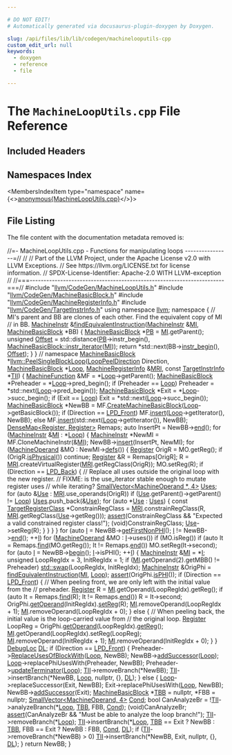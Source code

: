 ```yaml
---

# DO NOT EDIT!
# Automatically generated via docusaurus-plugin-doxygen by Doxygen.

slug: /api/files/lib/lib/codegen/machinelooputils-cpp
custom_edit_url: null
keywords:
  - doxygen
  - reference
  - file

---
```





# The `MachineLoopUtils.cpp` File Reference

<DoxygenPage pluginConfig={pluginConfig}>



## Included Headers

<IncludesList>
<IncludesListItem
  filePath="llvm/CodeGen/MachineLoopUtils.h"
  permalink="/docs/api/files/include/include/llvm/include/llvm/codegen/machinelooputils-h"
  isLocal="true" />
<IncludesListItem
  filePath="llvm/CodeGen/MachineBasicBlock.h"
  permalink="/docs/api/files/include/include/llvm/include/llvm/codegen/machinebasicblock-h"
  isLocal="true" />
<IncludesListItem
  filePath="llvm/CodeGen/MachineRegisterInfo.h"
  permalink="/docs/api/files/include/include/llvm/include/llvm/codegen/machineregisterinfo-h"
  isLocal="true" />
<IncludesListItem
  filePath="llvm/CodeGen/TargetInstrInfo.h"
  permalink="/docs/api/files/include/include/llvm/include/llvm/codegen/targetinstrinfo-h"
  isLocal="true" />
</IncludesList>

## Namespaces Index

<MembersIndex>

<MembersIndexItem
  type="namespace"
  name={<><a href="/docs/api/namespaces/anonymous-machinelooputils-cpp-">anonymous&#123;MachineLoopUtils.cpp&#125;</a></>}>
</MembersIndexItem>

</MembersIndex>


## File Listing

The file content with the documentation metadata removed is:

<ProgramListing>

<Link id="l00001" /><CodeLine lineNumber="1"><span class="doxyHighlightComment">//=- MachineLoopUtils.cpp - Functions for manipulating loops ----------------=//</span></CodeLine>
<Link id="l00002" /><CodeLine lineNumber="2"><span class="doxyHighlightComment">//</span></CodeLine>
<Link id="l00003" /><CodeLine lineNumber="3"><span class="doxyHighlightComment">// Part of the LLVM Project, under the Apache License v2.0 with LLVM Exceptions.</span></CodeLine>
<Link id="l00004" /><CodeLine lineNumber="4"><span class="doxyHighlightComment">// See https://llvm.org/LICENSE.txt for license information.</span></CodeLine>
<Link id="l00005" /><CodeLine lineNumber="5"><span class="doxyHighlightComment">// SPDX-License-Identifier: Apache-2.0 WITH LLVM-exception</span></CodeLine>
<Link id="l00006" /><CodeLine lineNumber="6"><span class="doxyHighlightComment">//</span></CodeLine>
<Link id="l00007" /><CodeLine lineNumber="7"><span class="doxyHighlightComment">//===----------------------------------------------------------------------===//</span></CodeLine>
<Link id="l00008" /><CodeLine lineNumber="8"></CodeLine>
<Link id="l00009" /><CodeLine lineNumber="9"><span class="doxyHighlightPreprocessor">#include &quot;<a href="/docs/api/files/include/include/llvm/include/llvm/codegen/machinelooputils-h">llvm/CodeGen/MachineLoopUtils.h</a>&quot;</span></CodeLine>
<Link id="l00010" /><CodeLine lineNumber="10"><span class="doxyHighlightPreprocessor">#include &quot;<a href="/docs/api/files/include/include/llvm/include/llvm/codegen/machinebasicblock-h">llvm/CodeGen/MachineBasicBlock.h</a>&quot;</span></CodeLine>
<Link id="l00011" /><CodeLine lineNumber="11"><span class="doxyHighlightPreprocessor">#include &quot;<a href="/docs/api/files/include/include/llvm/include/llvm/codegen/machineregisterinfo-h">llvm/CodeGen/MachineRegisterInfo.h</a>&quot;</span></CodeLine>
<Link id="l00012" /><CodeLine lineNumber="12"><span class="doxyHighlightPreprocessor">#include &quot;<a href="/docs/api/files/include/include/llvm/include/llvm/codegen/targetinstrinfo-h">llvm/CodeGen/TargetInstrInfo.h</a>&quot;</span></CodeLine>
<Link id="l00013" /><CodeLine lineNumber="13"><span class="doxyHighlightKeyword">using namespace </span><span class="doxyHighlight"><a href="/docs/api/namespaces/llvm">llvm</a>;</span></CodeLine>
<Link id="l00014" /><CodeLine lineNumber="14"></CodeLine>
<Link id="l00015" /><CodeLine lineNumber="15" lineLink="/docs/api/namespaces/anonymous-machinelooputils-cpp-"><span class="doxyHighlightKeyword">namespace </span><span class="doxyHighlight">&#123;</span></CodeLine>
<Link id="l00016" /><CodeLine lineNumber="16"><span class="doxyHighlightComment">// MI&#39;s parent and BB are clones of each other. Find the equivalent copy of MI</span></CodeLine>
<Link id="l00017" /><CodeLine lineNumber="17"><span class="doxyHighlightComment">// in BB.</span></CodeLine>
<Link id="l00018" /><CodeLine lineNumber="18" lineLink="/docs/api/namespaces/anonymous-machinelooputils-cpp-/#aff0a1cdc0a759d052259cb36a260ce10"><span class="doxyHighlight"><a href="/docs/api/classes/llvm/machineinstr">MachineInstr</a> &amp;<a href="/docs/api/namespaces/anonymous-machinelooputils-cpp-/#aff0a1cdc0a759d052259cb36a260ce10">findEquivalentInstruction</a>(<a href="/docs/api/classes/llvm/machineinstr">MachineInstr</a> &amp;<a href="/docs/api/files/lib/lib/codegen/lib/codegen/globalisel/irtranslator-cpp/#abe44dfdea65b4f7e11e0a608ab708b76">MI</a>,</span></CodeLine>
<Link id="l00019" /><CodeLine lineNumber="19"><span class="doxyHighlight">                                        <a href="/docs/api/classes/llvm/machinebasicblock">MachineBasicBlock</a> &#42;BB) &#123;</span></CodeLine>
<Link id="l00020" /><CodeLine lineNumber="20"><span class="doxyHighlight">  <a href="/docs/api/classes/llvm/machinebasicblock">MachineBasicBlock</a> &#42;<a href="/docs/api/files/lib/lib/passes/passbuilderbindings-cpp/#afd1501c49c84f3addfd108c2484f5674">PB</a> = <a href="/docs/api/files/lib/lib/codegen/lib/codegen/globalisel/irtranslator-cpp/#abe44dfdea65b4f7e11e0a608ab708b76">MI</a>.getParent();</span></CodeLine>
<Link id="l00021" /><CodeLine lineNumber="21"><span class="doxyHighlight">  </span><span class="doxyHighlightKeywordType">unsigned</span><span class="doxyHighlight"> <a href="/docs/api/namespaces/llvm/#a05f5b9a11bdcc5feba62899f95dcf878a3134224cba2545bc57954d3b072aebb4">Offset</a> = std::distance(<a href="/docs/api/files/lib/lib/passes/passbuilderbindings-cpp/#afd1501c49c84f3addfd108c2484f5674">PB</a>-&gt;instr&#95;begin(), <a href="/docs/api/classes/llvm/machinebasicblock/#ab6395548cae73865213e279ae461db54">MachineBasicBlock::instr&#95;iterator</a>(<a href="/docs/api/files/lib/lib/codegen/lib/codegen/globalisel/irtranslator-cpp/#abe44dfdea65b4f7e11e0a608ab708b76">MI</a>));</span></CodeLine>
<Link id="l00022" /><CodeLine lineNumber="22"><span class="doxyHighlight">  </span><span class="doxyHighlightKeywordFlow">return</span><span class="doxyHighlight"> &#42;std::next(BB-&gt;<a href="/docs/api/classes/llvm/machinebasicblock/#a172e7bd9150eb0519ef04c796086f93d">instr&#95;begin</a>(), <a href="/docs/api/namespaces/llvm/#a05f5b9a11bdcc5feba62899f95dcf878a3134224cba2545bc57954d3b072aebb4">Offset</a>);</span></CodeLine>
<Link id="l00023" /><CodeLine lineNumber="23"><span class="doxyHighlight">&#125;</span></CodeLine>
<Link id="l00024" /><CodeLine lineNumber="24"><span class="doxyHighlight">&#125; </span><span class="doxyHighlightComment">// namespace</span></CodeLine>
<Link id="l00025" /><CodeLine lineNumber="25"></CodeLine>
<Link id="l00026" /><CodeLine lineNumber="26" lineLink="/docs/api/namespaces/llvm/#a0fdc13bfd373951ae6163637d6576c39"><span class="doxyHighlight"><a href="/docs/api/classes/llvm/machinebasicblock">MachineBasicBlock</a> &#42;<a href="/docs/api/namespaces/llvm/#a0fdc13bfd373951ae6163637d6576c39">llvm::PeelSingleBlockLoop</a>(<a href="/docs/api/namespaces/llvm/#af33723efd6d9a4cf2146113c13888664">LoopPeelDirection</a> Direction,</span></CodeLine>
<Link id="l00027" /><CodeLine lineNumber="27"><span class="doxyHighlight">                                             <a href="/docs/api/classes/llvm/machinebasicblock">MachineBasicBlock</a> &#42;<a href="/docs/api/classes/llvm/loop">Loop</a>,</span></CodeLine>
<Link id="l00028" /><CodeLine lineNumber="28"><span class="doxyHighlight">                                             <a href="/docs/api/classes/llvm/machineregisterinfo">MachineRegisterInfo</a> &amp;<a href="/docs/api/files/lib/lib/target/lib/target/aarch64/aarch64advsimdscalarpass-cpp/#aacd2ab195054a3e6a74bfbb9d5d571c8">MRI</a>,</span></CodeLine>
<Link id="l00029" /><CodeLine lineNumber="29"><span class="doxyHighlight">                                             </span><span class="doxyHighlightKeyword">const</span><span class="doxyHighlight"> <a href="/docs/api/classes/llvm/targetinstrinfo">TargetInstrInfo</a> &#42;<a href="/docs/api/files/lib/lib/target/lib/target/hexagon/hexagoncopytocombine-cpp/#a1d40004718218dbdf06b496766299101">TII</a>) &#123;</span></CodeLine>
<Link id="l00030" /><CodeLine lineNumber="30"><span class="doxyHighlight">  <a href="/docs/api/classes/llvm/machinefunction">MachineFunction</a> &amp;MF = &#42;<a href="/docs/api/classes/llvm/loop">Loop</a>-&gt;getParent();</span></CodeLine>
<Link id="l00031" /><CodeLine lineNumber="31"><span class="doxyHighlight">  <a href="/docs/api/classes/llvm/machinebasicblock">MachineBasicBlock</a> &#42;Preheader = &#42;<a href="/docs/api/classes/llvm/loop">Loop</a>-&gt;pred&#95;begin();</span></CodeLine>
<Link id="l00032" /><CodeLine lineNumber="32"><span class="doxyHighlight">  </span><span class="doxyHighlightKeywordFlow">if</span><span class="doxyHighlight"> (Preheader == <a href="/docs/api/classes/llvm/loop">Loop</a>)</span></CodeLine>
<Link id="l00033" /><CodeLine lineNumber="33"><span class="doxyHighlight">    Preheader = &#42;std::next(<a href="/docs/api/classes/llvm/loop">Loop</a>-&gt;pred&#95;begin());</span></CodeLine>
<Link id="l00034" /><CodeLine lineNumber="34"><span class="doxyHighlight">  <a href="/docs/api/classes/llvm/machinebasicblock">MachineBasicBlock</a> &#42;Exit = &#42;<a href="/docs/api/classes/llvm/loop">Loop</a>-&gt;succ&#95;begin();</span></CodeLine>
<Link id="l00035" /><CodeLine lineNumber="35"><span class="doxyHighlight">  </span><span class="doxyHighlightKeywordFlow">if</span><span class="doxyHighlight"> (Exit == <a href="/docs/api/classes/llvm/loop">Loop</a>)</span></CodeLine>
<Link id="l00036" /><CodeLine lineNumber="36"><span class="doxyHighlight">    Exit = &#42;std::next(<a href="/docs/api/classes/llvm/loop">Loop</a>-&gt;succ&#95;begin());</span></CodeLine>
<Link id="l00037" /><CodeLine lineNumber="37"></CodeLine>
<Link id="l00038" /><CodeLine lineNumber="38"><span class="doxyHighlight">  <a href="/docs/api/classes/llvm/machinebasicblock">MachineBasicBlock</a> &#42;NewBB = MF.<a href="/docs/api/classes/llvm/machinefunction/#adfc62ee16549afaac5bde30156ddc989">CreateMachineBasicBlock</a>(<a href="/docs/api/classes/llvm/loop">Loop</a>-&gt;getBasicBlock());</span></CodeLine>
<Link id="l00039" /><CodeLine lineNumber="39"><span class="doxyHighlight">  </span><span class="doxyHighlightKeywordFlow">if</span><span class="doxyHighlight"> (Direction == <a href="/docs/api/namespaces/llvm/#af33723efd6d9a4cf2146113c13888664ad4f3ea3f9bab85b8c0f86ece54835915">LPD&#95;Front</a>)</span></CodeLine>
<Link id="l00040" /><CodeLine lineNumber="40"><span class="doxyHighlight">    MF.<a href="/docs/api/classes/llvm/machinefunction/#af4c0db6d503e0ba3b8e44067023ffbba">insert</a>(<a href="/docs/api/classes/llvm/loop">Loop</a>-&gt;getIterator(), NewBB);</span></CodeLine>
<Link id="l00041" /><CodeLine lineNumber="41"><span class="doxyHighlight">  </span><span class="doxyHighlightKeywordFlow">else</span></CodeLine>
<Link id="l00042" /><CodeLine lineNumber="42"><span class="doxyHighlight">    MF.<a href="/docs/api/classes/llvm/machinefunction/#af4c0db6d503e0ba3b8e44067023ffbba">insert</a>(std::next(<a href="/docs/api/classes/llvm/loop">Loop</a>-&gt;getIterator()), NewBB);</span></CodeLine>
<Link id="l00043" /><CodeLine lineNumber="43"></CodeLine>
<Link id="l00044" /><CodeLine lineNumber="44"><span class="doxyHighlight">  <a href="/docs/api/classes/llvm/densemap">DenseMap&lt;Register, Register&gt;</a> Remaps;</span></CodeLine>
<Link id="l00045" /><CodeLine lineNumber="45"><span class="doxyHighlight">  </span><span class="doxyHighlightKeyword">auto</span><span class="doxyHighlight"> InsertPt = NewBB-&gt;<a href="/docs/api/classes/llvm/machinebasicblock/#acbc921830578e2741be6549db716c0ce">end</a>();</span></CodeLine>
<Link id="l00046" /><CodeLine lineNumber="46"><span class="doxyHighlight">  </span><span class="doxyHighlightKeywordFlow">for</span><span class="doxyHighlight"> (<a href="/docs/api/classes/llvm/machineinstr">MachineInstr</a> &amp;<a href="/docs/api/files/lib/lib/codegen/lib/codegen/globalisel/irtranslator-cpp/#abe44dfdea65b4f7e11e0a608ab708b76">MI</a> : &#42;<a href="/docs/api/classes/llvm/loop">Loop</a>) &#123;</span></CodeLine>
<Link id="l00047" /><CodeLine lineNumber="47"><span class="doxyHighlight">    <a href="/docs/api/classes/llvm/machineinstr">MachineInstr</a> &#42;NewMI = MF.CloneMachineInstr(&amp;<a href="/docs/api/files/lib/lib/codegen/lib/codegen/globalisel/irtranslator-cpp/#abe44dfdea65b4f7e11e0a608ab708b76">MI</a>);</span></CodeLine>
<Link id="l00048" /><CodeLine lineNumber="48"><span class="doxyHighlight">    NewBB-&gt;<a href="/docs/api/classes/llvm/machinebasicblock/#a3435a2381e60e842e915f85c931b7dde">insert</a>(InsertPt, NewMI);</span></CodeLine>
<Link id="l00049" /><CodeLine lineNumber="49"><span class="doxyHighlight">    </span><span class="doxyHighlightKeywordFlow">for</span><span class="doxyHighlight"> (<a href="/docs/api/classes/llvm/machineoperand">MachineOperand</a> &amp;MO : NewMI-&gt;<a href="/docs/api/classes/llvm/machineinstr/#aa3b9fba7fd848bb37e43040b66f6c051">defs</a>()) &#123;</span></CodeLine>
<Link id="l00050" /><CodeLine lineNumber="50"><span class="doxyHighlight">      <a href="/docs/api/classes/llvm/register">Register</a> OrigR = MO.getReg();</span></CodeLine>
<Link id="l00051" /><CodeLine lineNumber="51"><span class="doxyHighlight">      </span><span class="doxyHighlightKeywordFlow">if</span><span class="doxyHighlight"> (OrigR.<a href="/docs/api/classes/llvm/register/#affdbf5b92ed7e01352e2f39466efbe21">isPhysical</a>())</span></CodeLine>
<Link id="l00052" /><CodeLine lineNumber="52"><span class="doxyHighlight">        </span><span class="doxyHighlightKeywordFlow">continue</span><span class="doxyHighlight">;</span></CodeLine>
<Link id="l00053" /><CodeLine lineNumber="53"><span class="doxyHighlight">      <a href="/docs/api/classes/llvm/register">Register</a> &amp;R = Remaps&#91;OrigR&#93;;</span></CodeLine>
<Link id="l00054" /><CodeLine lineNumber="54"><span class="doxyHighlight">      R = <a href="/docs/api/files/lib/lib/target/lib/target/aarch64/aarch64advsimdscalarpass-cpp/#aacd2ab195054a3e6a74bfbb9d5d571c8">MRI</a>.createVirtualRegister(<a href="/docs/api/files/lib/lib/target/lib/target/aarch64/aarch64advsimdscalarpass-cpp/#aacd2ab195054a3e6a74bfbb9d5d571c8">MRI</a>.getRegClass(OrigR));</span></CodeLine>
<Link id="l00055" /><CodeLine lineNumber="55"><span class="doxyHighlight">      MO.setReg(R);</span></CodeLine>
<Link id="l00056" /><CodeLine lineNumber="56"></CodeLine>
<Link id="l00057" /><CodeLine lineNumber="57"><span class="doxyHighlight">      </span><span class="doxyHighlightKeywordFlow">if</span><span class="doxyHighlight"> (Direction == <a href="/docs/api/namespaces/llvm/#af33723efd6d9a4cf2146113c13888664a070cc3b686f1aaa6dbb3c763de657e39">LPD&#95;Back</a>) &#123;</span></CodeLine>
<Link id="l00058" /><CodeLine lineNumber="58"><span class="doxyHighlight">        </span><span class="doxyHighlightComment">// Replace all uses outside the original loop with the new register.</span></CodeLine>
<Link id="l00059" /><CodeLine lineNumber="59"><span class="doxyHighlight">        </span><span class="doxyHighlightComment">// FIXME: is the use&#95;iterator stable enough to mutate register uses</span></CodeLine>
<Link id="l00060" /><CodeLine lineNumber="60"><span class="doxyHighlight">        </span><span class="doxyHighlightComment">// while iterating?</span></CodeLine>
<Link id="l00061" /><CodeLine lineNumber="61"><span class="doxyHighlight">        <a href="/docs/api/classes/llvm/smallvector">SmallVector&lt;MachineOperand &#42;, 4&gt;</a> <a href="/docs/api/files/lib/lib/codegen/removeloadsintofakeuses-cpp/#a0b427ca665b192edbeb8d6ca3c8f19fd">Uses</a>;</span></CodeLine>
<Link id="l00062" /><CodeLine lineNumber="62"><span class="doxyHighlight">        </span><span class="doxyHighlightKeywordFlow">for</span><span class="doxyHighlight"> (</span><span class="doxyHighlightKeyword">auto</span><span class="doxyHighlight"> &amp;<a href="/docs/api/classes/llvm/use">Use</a> : <a href="/docs/api/files/lib/lib/target/lib/target/aarch64/aarch64advsimdscalarpass-cpp/#aacd2ab195054a3e6a74bfbb9d5d571c8">MRI</a>.use&#95;operands(OrigR))</span></CodeLine>
<Link id="l00063" /><CodeLine lineNumber="63"><span class="doxyHighlight">          </span><span class="doxyHighlightKeywordFlow">if</span><span class="doxyHighlight"> (<a href="/docs/api/classes/llvm/use">Use</a>.getParent()-&gt;getParent() != <a href="/docs/api/classes/llvm/loop">Loop</a>)</span></CodeLine>
<Link id="l00064" /><CodeLine lineNumber="64"><span class="doxyHighlight">            <a href="/docs/api/files/lib/lib/codegen/removeloadsintofakeuses-cpp/#a0b427ca665b192edbeb8d6ca3c8f19fd">Uses</a>.push&#95;back(&amp;<a href="/docs/api/classes/llvm/use">Use</a>);</span></CodeLine>
<Link id="l00065" /><CodeLine lineNumber="65"><span class="doxyHighlight">        </span><span class="doxyHighlightKeywordFlow">for</span><span class="doxyHighlight"> (</span><span class="doxyHighlightKeyword">auto</span><span class="doxyHighlight"> &#42;<a href="/docs/api/classes/llvm/use">Use</a> : <a href="/docs/api/files/lib/lib/codegen/removeloadsintofakeuses-cpp/#a0b427ca665b192edbeb8d6ca3c8f19fd">Uses</a>) &#123;</span></CodeLine>
<Link id="l00066" /><CodeLine lineNumber="66"><span class="doxyHighlight">          </span><span class="doxyHighlightKeyword">const</span><span class="doxyHighlight"> <a href="/docs/api/classes/llvm/targetregisterclass">TargetRegisterClass</a> &#42;ConstrainRegClass =</span></CodeLine>
<Link id="l00067" /><CodeLine lineNumber="67"><span class="doxyHighlight">              <a href="/docs/api/files/lib/lib/target/lib/target/aarch64/aarch64advsimdscalarpass-cpp/#aacd2ab195054a3e6a74bfbb9d5d571c8">MRI</a>.constrainRegClass(R, <a href="/docs/api/files/lib/lib/target/lib/target/aarch64/aarch64advsimdscalarpass-cpp/#aacd2ab195054a3e6a74bfbb9d5d571c8">MRI</a>.getRegClass(<a href="/docs/api/classes/llvm/use">Use</a>-&gt;getReg()));</span></CodeLine>
<Link id="l00068" /><CodeLine lineNumber="68"><span class="doxyHighlight">          <a href="/docs/api/files/lib/lib/target/lib/target/amdgpu/silowercontrolflow-cpp/#a4868c5d81c5ccc98c47aeab6244346a0">assert</a>(ConstrainRegClass &amp;&amp;</span></CodeLine>
<Link id="l00069" /><CodeLine lineNumber="69"><span class="doxyHighlight">                 </span><span class="doxyHighlightStringLiteral">&quot;Expected a valid constrained register class!&quot;</span><span class="doxyHighlight">);</span></CodeLine>
<Link id="l00070" /><CodeLine lineNumber="70"><span class="doxyHighlight">          (void)ConstrainRegClass;</span></CodeLine>
<Link id="l00071" /><CodeLine lineNumber="71"><span class="doxyHighlight">          <a href="/docs/api/classes/llvm/use">Use</a>-&gt;setReg(R);</span></CodeLine>
<Link id="l00072" /><CodeLine lineNumber="72"><span class="doxyHighlight">        &#125;</span></CodeLine>
<Link id="l00073" /><CodeLine lineNumber="73"><span class="doxyHighlight">      &#125;</span></CodeLine>
<Link id="l00074" /><CodeLine lineNumber="74"><span class="doxyHighlight">    &#125;</span></CodeLine>
<Link id="l00075" /><CodeLine lineNumber="75"><span class="doxyHighlight">  &#125;</span></CodeLine>
<Link id="l00076" /><CodeLine lineNumber="76"></CodeLine>
<Link id="l00077" /><CodeLine lineNumber="77"><span class="doxyHighlight">  </span><span class="doxyHighlightKeywordFlow">for</span><span class="doxyHighlight"> (</span><span class="doxyHighlightKeyword">auto</span><span class="doxyHighlight"> <a href="/docs/api/files/lib/lib/support/md5-cpp/#ac0eafdc9ee161b71e7af98af736952fd">I</a> = NewBB-&gt;<a href="/docs/api/classes/llvm/machinebasicblock/#aa7dc7faaab4856b8f0014b8283e26c7b">getFirstNonPHI</a>(); <a href="/docs/api/files/lib/lib/support/md5-cpp/#ac0eafdc9ee161b71e7af98af736952fd">I</a> != NewBB-&gt;<a href="/docs/api/classes/llvm/machinebasicblock/#acbc921830578e2741be6549db716c0ce">end</a>(); ++<a href="/docs/api/files/lib/lib/support/md5-cpp/#ac0eafdc9ee161b71e7af98af736952fd">I</a>)</span></CodeLine>
<Link id="l00078" /><CodeLine lineNumber="78"><span class="doxyHighlight">    </span><span class="doxyHighlightKeywordFlow">for</span><span class="doxyHighlight"> (<a href="/docs/api/classes/llvm/machineoperand">MachineOperand</a> &amp;MO : <a href="/docs/api/files/lib/lib/support/md5-cpp/#ac0eafdc9ee161b71e7af98af736952fd">I</a>-&gt;uses())</span></CodeLine>
<Link id="l00079" /><CodeLine lineNumber="79"><span class="doxyHighlight">      </span><span class="doxyHighlightKeywordFlow">if</span><span class="doxyHighlight"> (MO.isReg())</span></CodeLine>
<Link id="l00080" /><CodeLine lineNumber="80"><span class="doxyHighlight">        </span><span class="doxyHighlightKeywordFlow">if</span><span class="doxyHighlight"> (</span><span class="doxyHighlightKeyword">auto</span><span class="doxyHighlight"> It = Remaps.<a href="/docs/api/classes/llvm/densemapbase/#a0c047f127ed4380a6f383d70bec4eb94">find</a>(MO.getReg()); It != Remaps.<a href="/docs/api/classes/llvm/densemapbase/#a65520b9c67759099e313d0f4e7b5ff9e">end</a>())</span></CodeLine>
<Link id="l00081" /><CodeLine lineNumber="81"><span class="doxyHighlight">          MO.setReg(It-&gt;second);</span></CodeLine>
<Link id="l00082" /><CodeLine lineNumber="82"></CodeLine>
<Link id="l00083" /><CodeLine lineNumber="83"><span class="doxyHighlight">  </span><span class="doxyHighlightKeywordFlow">for</span><span class="doxyHighlight"> (</span><span class="doxyHighlightKeyword">auto</span><span class="doxyHighlight"> <a href="/docs/api/files/lib/lib/support/md5-cpp/#ac0eafdc9ee161b71e7af98af736952fd">I</a> = NewBB-&gt;<a href="/docs/api/classes/llvm/machinebasicblock/#ab2d91e7bec944efcbc39d8e30644f111">begin</a>(); <a href="/docs/api/files/lib/lib/support/md5-cpp/#ac0eafdc9ee161b71e7af98af736952fd">I</a>-&gt;isPHI(); ++<a href="/docs/api/files/lib/lib/support/md5-cpp/#ac0eafdc9ee161b71e7af98af736952fd">I</a>) &#123;</span></CodeLine>
<Link id="l00084" /><CodeLine lineNumber="84"><span class="doxyHighlight">    <a href="/docs/api/classes/llvm/machineinstr">MachineInstr</a> &amp;<a href="/docs/api/files/lib/lib/codegen/lib/codegen/globalisel/irtranslator-cpp/#abe44dfdea65b4f7e11e0a608ab708b76">MI</a> = &#42;<a href="/docs/api/files/lib/lib/support/md5-cpp/#ac0eafdc9ee161b71e7af98af736952fd">I</a>;</span></CodeLine>
<Link id="l00085" /><CodeLine lineNumber="85"><span class="doxyHighlight">    </span><span class="doxyHighlightKeywordType">unsigned</span><span class="doxyHighlight"> LoopRegIdx = 3, InitRegIdx = 1;</span></CodeLine>
<Link id="l00086" /><CodeLine lineNumber="86"><span class="doxyHighlight">    </span><span class="doxyHighlightKeywordFlow">if</span><span class="doxyHighlight"> (<a href="/docs/api/files/lib/lib/codegen/lib/codegen/globalisel/irtranslator-cpp/#abe44dfdea65b4f7e11e0a608ab708b76">MI</a>.getOperand(2).getMBB() != Preheader)</span></CodeLine>
<Link id="l00087" /><CodeLine lineNumber="87"><span class="doxyHighlight">      <a href="/docs/api/namespaces/std/#ab8424022895aee3e366fb9a32f2883cb">std::swap</a>(LoopRegIdx, InitRegIdx);</span></CodeLine>
<Link id="l00088" /><CodeLine lineNumber="88"><span class="doxyHighlight">    <a href="/docs/api/classes/llvm/machineinstr">MachineInstr</a> &amp;OrigPhi = <a href="/docs/api/namespaces/anonymous-machinelooputils-cpp-/#aff0a1cdc0a759d052259cb36a260ce10">findEquivalentInstruction</a>(<a href="/docs/api/files/lib/lib/codegen/lib/codegen/globalisel/irtranslator-cpp/#abe44dfdea65b4f7e11e0a608ab708b76">MI</a>, <a href="/docs/api/classes/llvm/loop">Loop</a>);</span></CodeLine>
<Link id="l00089" /><CodeLine lineNumber="89"><span class="doxyHighlight">    <a href="/docs/api/files/lib/lib/target/lib/target/amdgpu/silowercontrolflow-cpp/#a4868c5d81c5ccc98c47aeab6244346a0">assert</a>(OrigPhi.<a href="/docs/api/classes/llvm/machineinstr/#ad43bf1af480830a4d6604e969e3f38e9">isPHI</a>());</span></CodeLine>
<Link id="l00090" /><CodeLine lineNumber="90"><span class="doxyHighlight">    </span><span class="doxyHighlightKeywordFlow">if</span><span class="doxyHighlight"> (Direction == <a href="/docs/api/namespaces/llvm/#af33723efd6d9a4cf2146113c13888664ad4f3ea3f9bab85b8c0f86ece54835915">LPD&#95;Front</a>) &#123;</span></CodeLine>
<Link id="l00091" /><CodeLine lineNumber="91"><span class="doxyHighlight">      </span><span class="doxyHighlightComment">// When peeling front, we are only left with the initial value from the</span></CodeLine>
<Link id="l00092" /><CodeLine lineNumber="92"><span class="doxyHighlight">      </span><span class="doxyHighlightComment">// preheader.</span></CodeLine>
<Link id="l00093" /><CodeLine lineNumber="93"><span class="doxyHighlight">      <a href="/docs/api/classes/llvm/register">Register</a> R = <a href="/docs/api/files/lib/lib/codegen/lib/codegen/globalisel/irtranslator-cpp/#abe44dfdea65b4f7e11e0a608ab708b76">MI</a>.getOperand(LoopRegIdx).getReg();</span></CodeLine>
<Link id="l00094" /><CodeLine lineNumber="94"><span class="doxyHighlight">      </span><span class="doxyHighlightKeywordFlow">if</span><span class="doxyHighlight"> (</span><span class="doxyHighlightKeyword">auto</span><span class="doxyHighlight"> It = Remaps.<a href="/docs/api/classes/llvm/densemapbase/#a0c047f127ed4380a6f383d70bec4eb94">find</a>(R); It != Remaps.<a href="/docs/api/classes/llvm/densemapbase/#a65520b9c67759099e313d0f4e7b5ff9e">end</a>())</span></CodeLine>
<Link id="l00095" /><CodeLine lineNumber="95"><span class="doxyHighlight">        R = It-&gt;second;</span></CodeLine>
<Link id="l00096" /><CodeLine lineNumber="96"><span class="doxyHighlight">      OrigPhi.<a href="/docs/api/classes/llvm/machineinstr/#ad67c9230577a0b640c52852c75c93939">getOperand</a>(InitRegIdx).<a href="/docs/api/classes/llvm/machineoperand/#a682ba82f42f7903d0000ffbb13ea3b57">setReg</a>(R);</span></CodeLine>
<Link id="l00097" /><CodeLine lineNumber="97"><span class="doxyHighlight">      <a href="/docs/api/files/lib/lib/codegen/lib/codegen/globalisel/irtranslator-cpp/#abe44dfdea65b4f7e11e0a608ab708b76">MI</a>.removeOperand(LoopRegIdx + 1);</span></CodeLine>
<Link id="l00098" /><CodeLine lineNumber="98"><span class="doxyHighlight">      <a href="/docs/api/files/lib/lib/codegen/lib/codegen/globalisel/irtranslator-cpp/#abe44dfdea65b4f7e11e0a608ab708b76">MI</a>.removeOperand(LoopRegIdx + 0);</span></CodeLine>
<Link id="l00099" /><CodeLine lineNumber="99"><span class="doxyHighlight">    &#125; </span><span class="doxyHighlightKeywordFlow">else</span><span class="doxyHighlight"> &#123;</span></CodeLine>
<Link id="l00100" /><CodeLine lineNumber="100"><span class="doxyHighlight">      </span><span class="doxyHighlightComment">// When peeling back, the initial value is the loop-carried value from</span></CodeLine>
<Link id="l00101" /><CodeLine lineNumber="101"><span class="doxyHighlight">      </span><span class="doxyHighlightComment">// the original loop.</span></CodeLine>
<Link id="l00102" /><CodeLine lineNumber="102"><span class="doxyHighlight">      <a href="/docs/api/classes/llvm/register">Register</a> LoopReg = OrigPhi.<a href="/docs/api/classes/llvm/machineinstr/#ad67c9230577a0b640c52852c75c93939">getOperand</a>(LoopRegIdx).<a href="/docs/api/classes/llvm/machineoperand/#ac0035d7c1c860501c877c20e6e93297b">getReg</a>();</span></CodeLine>
<Link id="l00103" /><CodeLine lineNumber="103"><span class="doxyHighlight">      <a href="/docs/api/files/lib/lib/codegen/lib/codegen/globalisel/irtranslator-cpp/#abe44dfdea65b4f7e11e0a608ab708b76">MI</a>.getOperand(LoopRegIdx).setReg(LoopReg);</span></CodeLine>
<Link id="l00104" /><CodeLine lineNumber="104"><span class="doxyHighlight">      <a href="/docs/api/files/lib/lib/codegen/lib/codegen/globalisel/irtranslator-cpp/#abe44dfdea65b4f7e11e0a608ab708b76">MI</a>.removeOperand(InitRegIdx + 1);</span></CodeLine>
<Link id="l00105" /><CodeLine lineNumber="105"><span class="doxyHighlight">      <a href="/docs/api/files/lib/lib/codegen/lib/codegen/globalisel/irtranslator-cpp/#abe44dfdea65b4f7e11e0a608ab708b76">MI</a>.removeOperand(InitRegIdx + 0);</span></CodeLine>
<Link id="l00106" /><CodeLine lineNumber="106"><span class="doxyHighlight">    &#125;</span></CodeLine>
<Link id="l00107" /><CodeLine lineNumber="107"><span class="doxyHighlight">  &#125;</span></CodeLine>
<Link id="l00108" /><CodeLine lineNumber="108"></CodeLine>
<Link id="l00109" /><CodeLine lineNumber="109"><span class="doxyHighlight">  <a href="/docs/api/classes/llvm/debugloc">DebugLoc</a> <a href="/docs/api/files/lib/lib/target/lib/target/arm/armslshardening-cpp/#ad467c4ab9119043f9b7750ab986be61a">DL</a>;</span></CodeLine>
<Link id="l00110" /><CodeLine lineNumber="110"><span class="doxyHighlight">  </span><span class="doxyHighlightKeywordFlow">if</span><span class="doxyHighlight"> (Direction == <a href="/docs/api/namespaces/llvm/#af33723efd6d9a4cf2146113c13888664ad4f3ea3f9bab85b8c0f86ece54835915">LPD&#95;Front</a>) &#123;</span></CodeLine>
<Link id="l00111" /><CodeLine lineNumber="111"><span class="doxyHighlight">    Preheader-&gt;<a href="/docs/api/classes/llvm/machinebasicblock/#ab9a54fdc7456ee97cb54ff30d625b6b7">ReplaceUsesOfBlockWith</a>(<a href="/docs/api/classes/llvm/loop">Loop</a>, NewBB);</span></CodeLine>
<Link id="l00112" /><CodeLine lineNumber="112"><span class="doxyHighlight">    NewBB-&gt;<a href="/docs/api/classes/llvm/machinebasicblock/#a935e2a8884592189d8f261634a0b24c5">addSuccessor</a>(<a href="/docs/api/classes/llvm/loop">Loop</a>);</span></CodeLine>
<Link id="l00113" /><CodeLine lineNumber="113"><span class="doxyHighlight">    <a href="/docs/api/classes/llvm/loop">Loop</a>-&gt;replacePhiUsesWith(Preheader, NewBB);</span></CodeLine>
<Link id="l00114" /><CodeLine lineNumber="114"><span class="doxyHighlight">    Preheader-&gt;<a href="/docs/api/classes/llvm/machinebasicblock/#a5803a49facae20ca4b002dcba6f1d03e">updateTerminator</a>(<a href="/docs/api/classes/llvm/loop">Loop</a>);</span></CodeLine>
<Link id="l00115" /><CodeLine lineNumber="115"><span class="doxyHighlight">    <a href="/docs/api/files/lib/lib/target/lib/target/hexagon/hexagoncopytocombine-cpp/#a1d40004718218dbdf06b496766299101">TII</a>-&gt;removeBranch(&#42;NewBB);</span></CodeLine>
<Link id="l00116" /><CodeLine lineNumber="116"><span class="doxyHighlight">    <a href="/docs/api/files/lib/lib/target/lib/target/hexagon/hexagoncopytocombine-cpp/#a1d40004718218dbdf06b496766299101">TII</a>-&gt;insertBranch(&#42;NewBB, <a href="/docs/api/classes/llvm/loop">Loop</a>, </span><span class="doxyHighlightKeyword">nullptr</span><span class="doxyHighlight">, &#123;&#125;, <a href="/docs/api/files/lib/lib/target/lib/target/arm/armslshardening-cpp/#ad467c4ab9119043f9b7750ab986be61a">DL</a>);</span></CodeLine>
<Link id="l00117" /><CodeLine lineNumber="117"><span class="doxyHighlight">  &#125; </span><span class="doxyHighlightKeywordFlow">else</span><span class="doxyHighlight"> &#123;</span></CodeLine>
<Link id="l00118" /><CodeLine lineNumber="118"><span class="doxyHighlight">    <a href="/docs/api/classes/llvm/loop">Loop</a>-&gt;replaceSuccessor(Exit, NewBB);</span></CodeLine>
<Link id="l00119" /><CodeLine lineNumber="119"><span class="doxyHighlight">    Exit-&gt;replacePhiUsesWith(<a href="/docs/api/classes/llvm/loop">Loop</a>, NewBB);</span></CodeLine>
<Link id="l00120" /><CodeLine lineNumber="120"><span class="doxyHighlight">    NewBB-&gt;<a href="/docs/api/classes/llvm/machinebasicblock/#a935e2a8884592189d8f261634a0b24c5">addSuccessor</a>(Exit);</span></CodeLine>
<Link id="l00121" /><CodeLine lineNumber="121"></CodeLine>
<Link id="l00122" /><CodeLine lineNumber="122"><span class="doxyHighlight">    <a href="/docs/api/classes/llvm/machinebasicblock">MachineBasicBlock</a> &#42;<a href="/docs/api/files/lib/lib/target/lib/target/riscv/riscvredundantcopyelimination-cpp/#a1441f79530bc7f3a89118bb8067eac69">TBB</a> = </span><span class="doxyHighlightKeyword">nullptr</span><span class="doxyHighlight">, &#42;FBB = </span><span class="doxyHighlightKeyword">nullptr</span><span class="doxyHighlight">;</span></CodeLine>
<Link id="l00123" /><CodeLine lineNumber="123"><span class="doxyHighlight">    <a href="/docs/api/classes/llvm/smallvector">SmallVector&lt;MachineOperand, 4&gt;</a> <a href="/docs/api/files/lib/lib/target/lib/target/riscv/riscvredundantcopyelimination-cpp/#a193847098793cdbab306803186676899">Cond</a>;</span></CodeLine>
<Link id="l00124" /><CodeLine lineNumber="124"><span class="doxyHighlight">    </span><span class="doxyHighlightKeywordType">bool</span><span class="doxyHighlight"> CanAnalyzeBr = !<a href="/docs/api/files/lib/lib/target/lib/target/hexagon/hexagoncopytocombine-cpp/#a1d40004718218dbdf06b496766299101">TII</a>-&gt;analyzeBranch(&#42;<a href="/docs/api/classes/llvm/loop">Loop</a>, <a href="/docs/api/files/lib/lib/target/lib/target/riscv/riscvredundantcopyelimination-cpp/#a1441f79530bc7f3a89118bb8067eac69">TBB</a>, FBB, <a href="/docs/api/files/lib/lib/target/lib/target/riscv/riscvredundantcopyelimination-cpp/#a193847098793cdbab306803186676899">Cond</a>);</span></CodeLine>
<Link id="l00125" /><CodeLine lineNumber="125"><span class="doxyHighlight">    (void)CanAnalyzeBr;</span></CodeLine>
<Link id="l00126" /><CodeLine lineNumber="126"><span class="doxyHighlight">    <a href="/docs/api/files/lib/lib/target/lib/target/amdgpu/silowercontrolflow-cpp/#a4868c5d81c5ccc98c47aeab6244346a0">assert</a>(CanAnalyzeBr &amp;&amp; </span><span class="doxyHighlightStringLiteral">&quot;Must be able to analyze the loop branch!&quot;</span><span class="doxyHighlight">);</span></CodeLine>
<Link id="l00127" /><CodeLine lineNumber="127"><span class="doxyHighlight">    <a href="/docs/api/files/lib/lib/target/lib/target/hexagon/hexagoncopytocombine-cpp/#a1d40004718218dbdf06b496766299101">TII</a>-&gt;removeBranch(&#42;<a href="/docs/api/classes/llvm/loop">Loop</a>);</span></CodeLine>
<Link id="l00128" /><CodeLine lineNumber="128"><span class="doxyHighlight">    <a href="/docs/api/files/lib/lib/target/lib/target/hexagon/hexagoncopytocombine-cpp/#a1d40004718218dbdf06b496766299101">TII</a>-&gt;insertBranch(&#42;<a href="/docs/api/classes/llvm/loop">Loop</a>, <a href="/docs/api/files/lib/lib/target/lib/target/riscv/riscvredundantcopyelimination-cpp/#a1441f79530bc7f3a89118bb8067eac69">TBB</a> == Exit ? NewBB : <a href="/docs/api/files/lib/lib/target/lib/target/riscv/riscvredundantcopyelimination-cpp/#a1441f79530bc7f3a89118bb8067eac69">TBB</a>,</span></CodeLine>
<Link id="l00129" /><CodeLine lineNumber="129"><span class="doxyHighlight">                      FBB == Exit ? NewBB : FBB, <a href="/docs/api/files/lib/lib/target/lib/target/riscv/riscvredundantcopyelimination-cpp/#a193847098793cdbab306803186676899">Cond</a>, <a href="/docs/api/files/lib/lib/target/lib/target/arm/armslshardening-cpp/#ad467c4ab9119043f9b7750ab986be61a">DL</a>);</span></CodeLine>
<Link id="l00130" /><CodeLine lineNumber="130"><span class="doxyHighlight">    </span><span class="doxyHighlightKeywordFlow">if</span><span class="doxyHighlight"> (<a href="/docs/api/files/lib/lib/target/lib/target/hexagon/hexagoncopytocombine-cpp/#a1d40004718218dbdf06b496766299101">TII</a>-&gt;removeBranch(&#42;NewBB) &gt; 0)</span></CodeLine>
<Link id="l00131" /><CodeLine lineNumber="131"><span class="doxyHighlight">      <a href="/docs/api/files/lib/lib/target/lib/target/hexagon/hexagoncopytocombine-cpp/#a1d40004718218dbdf06b496766299101">TII</a>-&gt;insertBranch(&#42;NewBB, Exit, </span><span class="doxyHighlightKeyword">nullptr</span><span class="doxyHighlight">, &#123;&#125;, <a href="/docs/api/files/lib/lib/target/lib/target/arm/armslshardening-cpp/#ad467c4ab9119043f9b7750ab986be61a">DL</a>);</span></CodeLine>
<Link id="l00132" /><CodeLine lineNumber="132"><span class="doxyHighlight">  &#125;</span></CodeLine>
<Link id="l00133" /><CodeLine lineNumber="133"></CodeLine>
<Link id="l00134" /><CodeLine lineNumber="134"><span class="doxyHighlight">  </span><span class="doxyHighlightKeywordFlow">return</span><span class="doxyHighlight"> NewBB;</span></CodeLine>
<Link id="l00135" /><CodeLine lineNumber="135"><span class="doxyHighlight">&#125;</span></CodeLine>

</ProgramListing>


</DoxygenPage>
